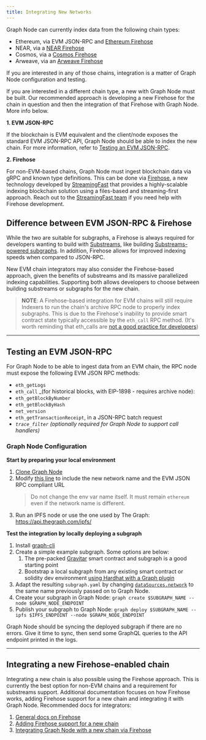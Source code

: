 ```yaml
---
title: Integrating New Networks
---
```


Graph Node can currently index data from the following chain types:

- Ethereum, via EVM JSON-RPC and [Ethereum Firehose](https://github.com/streamingfast/firehose-ethereum)
- NEAR, via a [NEAR Firehose](https://github.com/streamingfast/near-firehose-indexer)
- Cosmos, via a [Cosmos Firehose](https://github.com/graphprotocol/firehose-cosmos)
- Arweave, via an [Arweave Firehose](https://github.com/graphprotocol/firehose-arweave)

If you are interested in any of those chains, integration is a matter of Graph Node configuration and testing.

If you are interested in a different chain type, a new with Graph Node must be built. Our recommended approach is developing a new Firehose for the chain in question and then the integration of that Firehose with Graph Node. More info below.

**1. EVM JSON-RPC**

If the blockchain is EVM equivalent and the client/node exposes the standard EVM JSON-RPC API, Graph Node should be able to index the new chain. For more information, refer to [Testing an EVM JSON-RPC](new-chain-integration#testing-an-evm-json-rpc).

**2. Firehose**

For non-EVM-based chains, Graph Node must ingest blockchain data via gRPC and known type definitions. This can be done via [Firehose](firehose/README/), a new technology developed by [StreamingFast](https://www.streamingfast.io/) that provides a highly-scalable indexing blockchain solution using a files-based and streaming-first approach. Reach out to the [StreamingFast team](mailto:integrations@streamingfast.io) if you need help with Firehose development.

## Difference between EVM JSON-RPC & Firehose

While the two are suitable for subgraphs, a Firehose is always required for developers wanting to build with [Substreams](substreams/), like building [Substreams-powered subgraphs](cookbook/substreams-powered-subgraphs/). In addition, Firehose allows for improved indexing speeds when compared to JSON-RPC.

New EVM chain integrators may also consider the Firehose-based approach, given the benefits of substreams and its massive parallelized indexing capabilities. Supporting both allows developers to choose between building substreams or subgraphs for the new chain.

> **NOTE**: A Firehose-based integration for EVM chains will still require Indexers to run the chain's archive RPC node to properly index subgraphs. This is due to the Firehose's inability to provide smart contract state typically accessible by the `eth_call` RPC method. (It's worth reminding that eth_calls are [not a good practice for developers](https://thegraph.com/blog/improve-subgraph-performance-reduce-eth-calls/))

---

## Testing an EVM JSON-RPC

For Graph Node to be able to ingest data from an EVM chain, the RPC node must expose the following EVM JSON RPC methods:

- `eth_getLogs`
- `eth_call` \_(for historical blocks, with EIP-1898 - requires archive node):
- `eth_getBlockByNumber`
- `eth_getBlockByHash`
- `net_version`
- `eth_getTransactionReceipt`, in a JSON-RPC batch request
- _`trace_filter`_ _(optionally required for Graph Node to support call handlers)_

### Graph Node Configuration

**Start by preparing your local environment**

1. [Clone Graph Node](https://github.com/graphprotocol/graph-node)
2. Modify [this line](https://github.com/graphprotocol/graph-node/blob/master/docker/docker-compose.yml#L22) to include the new network name and the EVM JSON RPC compliant URL
   > Do not change the env var name itself. It must remain `ethereum` even if the network name is different.
3. Run an IPFS node or use the one used by The Graph: https://api.thegraph.com/ipfs/

**Test the integration by locally deploying a subgraph**

1. Install [graph-cli](https://github.com/graphprotocol/graph-cli)
2. Create a simple example subgraph. Some options are below:
   1. The pre-packed [Gravitar](https://github.com/graphprotocol/example-subgraph/tree/f89bdd4628efa4badae7367d4919b3f648083323) smart contract and subgraph is a good starting point
   2. Bootstrap a local subgraph from any existing smart contract or solidity dev environment [using Hardhat with a Graph plugin](https://github.com/graphprotocol/hardhat-graph)
3. Adapt the resulting `subgraph.yaml` by changing [`dataSources.network`](http://dataSources.network) to the same name previously passed on to Graph Node.
4. Create your subgraph in Graph Node: `graph create $SUBGRAPH_NAME --node $GRAPH_NODE_ENDPOINT`
5. Publish your subgraph to Graph Node: `graph deploy $SUBGRAPH_NAME --ipfs $IPFS_ENDPOINT --node $GRAPH_NODE_ENDPOINT`

Graph Node should be syncing the deployed subgraph if there are no errors. Give it time to sync, then send some GraphQL queries to the API endpoint printed in the logs.

---

## Integrating a new Firehose-enabled chain

Integrating a new chain is also possible using the Firehose approach. This is currently the best option for non-EVM chains and a requirement for substreams support. Additional documentation focuses on how Firehose works, adding Firehose support for a new chain and integrating it with Graph Node. Recommended docs for integrators:

1. [General docs on Firehose](firehose/)
2. [Adding Firehose support for a new chain](firehose/integrate-new-chains/new-blockchains/)
3. [Integrating Graph Node with a new chain via Firehose](https://github.com/graphprotocol/graph-node/blob/master/docs/implementation/add-chain.md)
